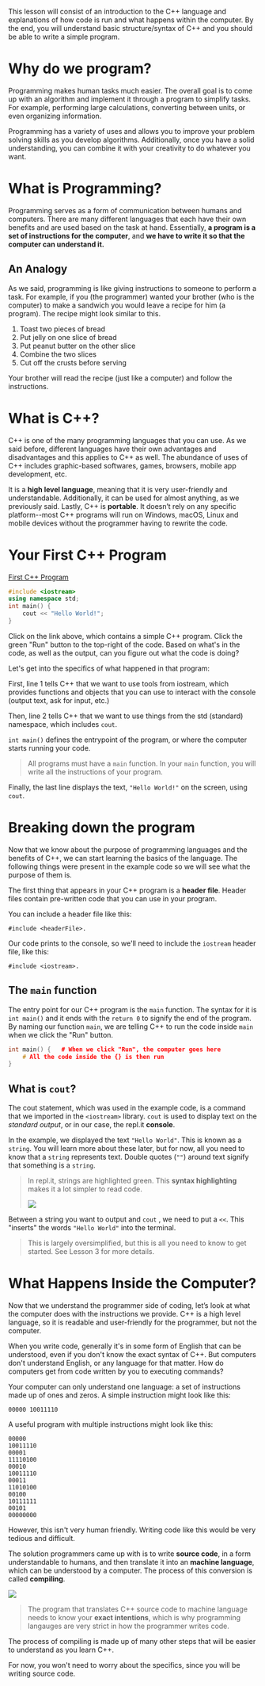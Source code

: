 This lesson will consist of an introduction to the C++ language and explanations of how code is run and what happens within the computer. By the end, you will understand basic structure/syntax of C++ and you should be able to write a simple program. 

# Why do we program?
Programming makes human tasks much easier. The overall goal is to come up with an algorithm and implement it through a program to simplify tasks. For example, performing large calculations, converting between units, or even organizing information.

Programming has a variety of uses and allows you to improve your problem solving skills as you develop algorithms. Additionally, once you have a solid understanding, you can combine it with your creativity to do whatever you want. 

# What is Programming?
Programming serves as a form of communication between humans and computers. There are many different languages that each have their own benefits and are used based on the task at hand. Essentially, **a program is a set of instructions for the computer**, and **we have to write it so that the computer can understand it.** 

## An Analogy

As we said, programming is like giving instructions to someone to perform a task. For example, if you (the programmer) wanted your brother (who is the computer) to make a sandwich you would leave a recipe for him (a program). The recipe might look similar to this. 

1.  Toast two pieces of bread 
2.  Put jelly on one slice of bread 
3.  Put peanut butter on the other slice
4.  Combine the two slices 
5.  Cut off the crusts before serving
    
Your brother will read the recipe (just like a computer) and follow the instructions. 

# What is C++?

C++ is one of the many programming languages that you can use. As we said before, different languages have their own advantages and disadvantages and this applies to C++ as well. The abundance of uses of C++ includes graphic-based softwares, games, browsers, mobile app development, etc. 

It is a **high level language**, meaning that it is very user-friendly and understandable. Additionally, it can be used for almost anything, as we previously said. Lastly, C++ is **portable**. It doesn’t rely on any specific platform--most C++ programs will run on Windows, macOS, Linux and mobile devices without the programmer having to rewrite the code.

# Your First C++ Program 
[First C++ Program](https://replit.com/@SaiMinnal1/FirstCProgram-1#main.cpp) 

```cpp
#include <iostream>
using namespace std;
int main() {
	cout << "Hello World!";
}
```

Click on the link above, which contains a simple C++ program. Click the green "Run" button to the top-right of the code. Based on what's in the code, as well as the output, can you figure out what the code is doing? 

Let's get into the specifics of what happened in that program: 

First, line 1 tells C++ that we want to use tools from iostream, which provides functions and objects that you can use to interact with the console (output text, ask for input, etc.)

Then, line 2 tells C++ that we want to use things from the std (standard) namespace, which includes `cout`.

`int main()` defines the entrypoint of the program, or where the computer starts running your code. 

> All programs must have a `main` function. In your `main` function, you will write all the instructions of your program. 

Finally, the last line displays the text, `"Hello World!"` on the screen, using `cout`. 

# Breaking down the program

Now that we know about the purpose of programming languages and the benefits of C++, we can start learning the basics of the language. The following things were present in the example code so we will see what the purpose of them is. 

The first thing that appears in your C++ program is a **header file**. Header files contain pre-written code that you can use in your program.

You can include a header file like this:

```
#include <headerFile>.
```

Our code prints to the console, so we'll need to include the `iostream` header file, like this:

```
#include <iostream>.
```


 

## The `main` function

The entry point for our C++ program is the `main` function. The syntax for it is `int main()` and it ends with the `return 0` to signify the end of the program. By naming our function `main`, we are telling C++ to run the code inside `main` when we click the "Run" button.

```cpp
int main() {   # When we click "Run", the computer goes here 
	# All the code inside the {} is then run
}
```



 

## What is `cout`?

The cout statement, which was used in the example code, is a command that we imported in the `<iostream>` library. `cout` is used to display text on the *standard output*, or in our case, the repl.it **console**. 

In the example, we displayed the text `"Hello World"`. This is known as a `string`. You will learn more about these later, but for now, all you need to know that a `string` represents text. Double quotes (`""`) around text signify that something is a `string`. 

> In repl.it, strings are highlighted green. This **syntax highlighting** makes it a lot simpler to read code.
> 
> ![](introduction/string-syntax-highlight.png)

Between a string you want to output and `cout` , we need to put a `<<`. This "inserts" the words `"Hello World"` into the terminal.

> This is largely oversimplified, but this is all you need to know to get started. See Lesson 3 for more details.



# What Happens Inside the Computer?

Now that we understand the programmer side of coding, let’s look at what the computer does with the instructions we provide. C++ is a high level language, so it is readable and user-friendly for the programmer, but not the computer. 

When you write code, generally it's in some form of English that can be understood, even if you don't know the exact syntax of C++. But computers don't understand English, or any language for that matter. How do computers get from code written by you to executing commands? 

Your computer can only understand one language: a set of instructions made up of ones and zeros. A simple instruction might look like this: 

```
00000 10011110
```

A useful program with multiple instructions might look like this: 

```
00000
10011110
00001
11110100
00010
10011110
00011
11010100
00100
10111111
00101
00000000
```

However, this isn't very human friendly. Writing code like this would be very tedious and difficult. 

The solution programmers came up with is to write **source code**, in a form understandable to humans, and then translate it into an **machine language**, which can be understood by a computer. The process of this conversion is called **compiling**. 

![](introduction/compiler.png)

> The program that translates C++ source code to machine language needs to know your **exact intentions**, which is why programming langauges are very strict in how the programmer writes code.

The process of compiling is made up of many other steps that will be easier to understand as you learn C++. 

For now, you won't need to worry about the specifics, since you will be writing source code.

